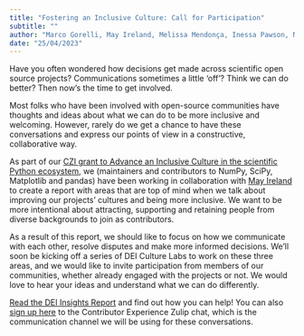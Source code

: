 ```yaml
---
title: "Fostering an Inclusive Culture: Call for Participation"
subtitle: ""
author: "Marco Gorelli, May Ireland, Melissa Mendonça, Inessa Pawson, Noa Tamir, Pamphile Roy"
date: "25/04/2023"
---
```


Have you often wondered how decisions get made across scientific open source
projects? Communications sometimes a little ‘off’? Think we can do better? Then
now’s the time to get involved.

Most folks who have been involved with open-source communities have thoughts and
ideas about what we can do to be more inclusive and welcoming. However, rarely
do we get a chance to have these conversations and express our points of view in
a constructive, collaborative way. 

As part of our
[CZI grant to Advance an Inclusive Culture in the scientific Python ecosystem](https://figshare.com/articles/online_resource/Advancing_an_inclusive_culture_in_the_scientific_Python_ecosystem/16548063),
we (maintainers and contributors to NumPy, SciPy, Matplotlib and pandas) have
been working in collaboration with [May Ireland](https://linkedin.com/in/mayireland)
to create a report with areas that are top of mind when we talk about improving
our projects’ cultures and being more inclusive. We want to be more intentional
about attracting, supporting and retaining people from diverse backgrounds to
join as contributors.

As a result of this report, we should like to focus on how we communicate with
each other, resolve disputes and make more informed decisions. We’ll soon be
kicking off a series of DEI Culture Labs to work on these three areas, and we
would like to invite participation from members of our communities, whether
already engaged with the projects or not. We would love to hear your ideas and
understand what we can do differently.

[Read the DEI Insights Report](https://drive.google.com/file/d/1pxSte5_M8-dZftFTPDxfaBwubJlDoCEb/view?usp=share_link)
and find out how you can help! You can also
[sign up here](https://contributor-experience.zulipchat.com/join/gogbsiflohlmfvwznmil6cjt/)
to the Contributor Experience Zulip chat, which is the communication channel we
will be using for these conversations.
